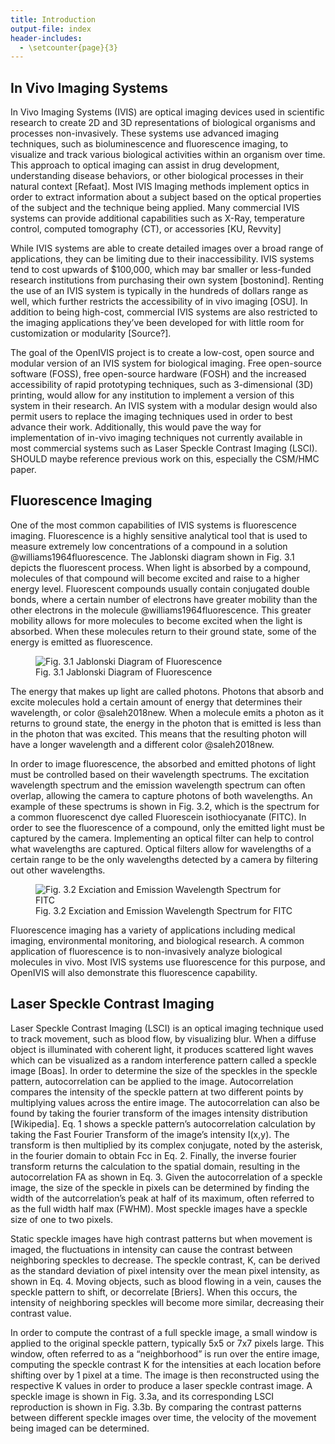 ```yaml
---
title: Introduction
output-file: index
header-includes:
  - \setcounter{page}{3}  
---
```


## In Vivo Imaging Systems {#in-vivo-imaging-systems}
\indent In Vivo Imaging Systems (IVIS) are optical imaging devices used in scientific research to create 2D and 3D representations of biological organisms and processes non-invasively. These systems use advanced imaging techniques, such as bioluminescence and fluorescence imaging, to visualize and track various biological activities within an organism over time. This approach to optical imaging can assist in drug development, understanding disease behaviors, or other biological processes in their natural context [Refaat]. Most IVIS Imaging methods implement optics in order to extract information about a subject based on the optical properties of the subject and the technique being applied. Many commercial IVIS systems can provide additional capabilities such as X-Ray, temperature control, computed tomography (CT), or accessories [KU, Revvity]

\indent While IVIS systems are able to create detailed images over a broad range of applications, they can be limiting due to their inaccessibility. IVIS systems tend to cost upwards of $100,000, which may bar smaller or less-funded research institutions from purchasing their own system [bostonind]. Renting the use of an IVIS system is typically in the hundreds of dollars range as well, which further restricts the accessibility of in vivo imaging [OSU]. In addition to being high-cost, commercial IVIS systems are also restricted to the imaging applications they’ve been developed for with little room for customization or modularity [Source?]. 

\indent The goal of the OpenIVIS project is to create a low-cost, open source and modular version of an IVIS system for biological imaging. Free open-source software (FOSS), free open-source hardware (FOSH) and the increased accessibility of rapid prototyping techniques, such as 3-dimensional (3D) printing, would allow for any institution to implement a version of this system in their research. An IVIS system with a modular design would also permit users to replace the imaging techniques used in order to best advance their work. Additionally, this would pave the way for implementation of in-vivo imaging techniques not currently available in most commercial systems such as Laser Speckle Contrast Imaging (LSCI). SHOULD maybe reference previous work on this, especially the CSM/HMC paper.

## Fluorescence Imaging {#fluorescence-imaging}
\indent One of the most common capabilities of IVIS systems is fluorescence imaging. Fluorescence is a highly sensitive analytical tool that is used to measure extremely low concentrations of a compound in a solution @williams1964fluorescence. The Jablonski diagram shown in Fig. 3.1 depicts the fluorescent process. When light is absorbed by a compound, molecules of that compound will become excited and raise to a higher energy level. Fluorescent compounds usually contain conjugated double bonds, where a certain number of electrons have greater mobility than the other electrons in the molecule @williams1964fluorescence. This greater mobility allows for more molecules to become excited when the light is absorbed. When these molecules return to their ground state, some of the energy is emitted as fluorescence.

![Fig. 3.1 Jablonski Diagram of Fluorescence](./images/jablonski_diagram.png)

\indent The energy that makes up light are called photons. Photons that absorb and excite molecules hold a certain amount of energy that determines their wavelength, or color @saleh2018new. When a molecule emits a photon as it returns to ground state, the energy in the photon that is emitted is less than in the photon that was excited. This means that the resulting photon will have a longer wavelength and a different color @saleh2018new. 

\indent In order to image fluorescence, the absorbed and emitted photons of light must be controlled based on their wavelength spectrums. The excitation wavelength spectrum and the emission wavelength spectrum can often overlap, allowing the camera to capture photons of both wavelengths. An example of these spectrums is shown in Fig. 3.2, which is the spectrum for a common fluorescenct dye called Fluorescein isothiocyanate (FITC). In order to see the fluorescence of a compound, only the emitted light must be captured by the camera. Implementing an optical filter can help to control what wavelengths are captured. Optical filters allow for wavelengths of a certain range to be the only wavelengths detected by a camera by filtering out other wavelengths.

![Fig. 3.2 Exciation and Emission Wavelength Spectrum for FITC](./images/spectrum.png)

\indent Fluorescence imaging has a variety of applications including medical imaging, environmental monitoring, and biological research. A common application of fluorescence is to non-invasively analyze biological molecules in vivo. Most IVIS systems use fluorescence for this purpose, and OpenIVIS will also demonstrate this fluorescence capability. 


## Laser Speckle Contrast Imaging {#laser-speckle-contrast-imaging}

\indent Laser Speckle Contrast Imaging (LSCI) is an optical imaging technique used to track movement, such as blood flow, by visualizing blur. When a diffuse object is illuminated with coherent light, it produces scattered light waves which can be visualized as a random interference pattern called a speckle image [Boas]. In order to determine the size of the speckles in the speckle pattern, autocorrelation can be applied to the image. Autocorrelation compares the intensity of the speckle pattern at two different points by multiplying values across the entire image. The autocorrelation can also be found by taking the fourier transform of the images intensity distribution [Wikipedia]. Eq. 1 shows a speckle pattern’s autocorrelation calculation by taking the Fast Fourier Transform of the image’s intensity I(x,y). The transform is then multiplied by its complex conjugate, noted by the asterisk, in the fourier domain to obtain Fcc in Eq. 2. Finally, the inverse fourier transform returns the calculation to the spatial domain, resulting in the autocorrelation FA  as shown in Eq. 3. Given the autocorrelation of a speckle image, the size of the speckle in pixels can be determined by finding the width of the autcorrelation’s peak at half of its maximum, often referred to as the full width half max (FWHM). Most speckle images have a speckle size of one to two pixels. 

\begin{align}
F_{fft}(f) &= \text{FFT}\{I(x,y)\} \quad \text{(Eq.1)} \\
F_{cc}(f) &= F_{fft}(f) \times F_{fft}^{*}(f) \quad \text{(Eq.2)} \\
F_{A}(t) &= \text{IFFT}\{F_{cc}(f)\} \quad \text{(Eq.3)}
\end{align}

\indent Static speckle images have high contrast patterns but when movement is imaged, the fluctuations in intensity can cause the contrast between neighboring speckles to decrease. The speckle contrast, K, can be derived as the standard deviation of pixel intensity over the mean pixel intensity, as shown in Eq. 4. Moving objects, such as blood flowing in a vein, causes the speckle pattern to shift, or decorrelate [Briers]. When this occurs, the intensity of neighboring speckles will become more similar, decreasing their contrast value. 

\begin{align}
K = \frac{\sigma }{<I>} \quad \text{(Eq.4)}
\end{align}

\indent In order to compute the contrast of a full speckle image, a small window is applied to the original speckle pattern, typically 5x5 or 7x7 pixels large. This window, often referred to as a “neighborhood” is run over the entire image, computing the speckle contrast K for the intensities at each location before shifting over by 1 pixel at a time. The image is then reconstructed using the respective K values in order to produce a laser speckle contrast image. A speckle image is shown in Fig. 3.3a, and its corresponding LSCI reproduction is shown in Fig. 3.3b. By comparing the contrast patterns between different speckle images over time, the velocity of the movement being imaged can be determined.
